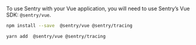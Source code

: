 To use Sentry with your Vue application, you will need to use Sentry’s Vue SDK: `@sentry/vue`.

```bash {tabTitle:npm}
npm install --save  @sentry/vue @sentry/tracing
```

```bash {tabTitle:Yarn}
yarn add  @sentry/vue @sentry/tracing
```
